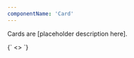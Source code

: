 ```yaml
---
componentName: 'Card'
---
```


Cards are [placeholder description here].

<LiveComponent>
  {`
<>
  <Card cta={{url: "https://hashicorp.com"}}>
    <Content 
      heading="Sample heading"
    />
  </Card>
  <Card cta={{title: 'Visit homepage', url: "https://hashicorp.com"}}>
    <Meta
      date="2022-08-15"
      category="Category"
    />
    <Content 
      heading="Sample heading"
      description="Sample description"
    />
  </Card>
  <Card cta={{title: 'Visit homepage', url: "https://hashicorp.com"}}>
    <Thumbnail 
      image={{src: "https://www.datocms-assets.com/19447/1648680074-screenshot-2022-03-31-at-00-40-47.png" , alt: "HashiConf Europe 2022 Recap" }}
      url="https://www.youtube.com/watch?v=PZDqX-NWe18"
    />
    <Meta
      date="2022-08-15"
      category="Category"
    />
    <Content 
      heading="Sample heading"
      description="Sample description"
    />
  </Card>
</>
`}
</LiveComponent>

<PropsTable props={componentProps} />
